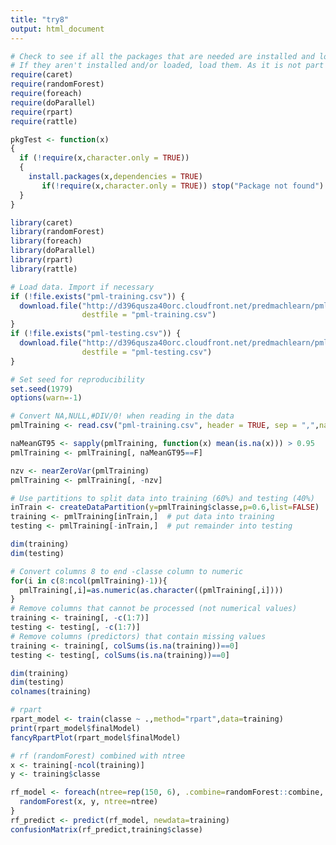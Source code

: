 ```yaml
---
title: "try8"
output: html_document
---
```


```r
# Check to see if all the packages that are needed are installed and loaded.
# If they aren't installed and/or loaded, load them. As it is not part of the overall model, code will not be revealed here.
require(caret)
require(randomForest)
require(foreach)
require(doParallel)
require(rpart)
require(rattle)

pkgTest <- function(x)
{
  if (!require(x,character.only = TRUE))
  {
    install.packages(x,dependencies = TRUE)
       if(!require(x,character.only = TRUE)) stop("Package not found")
  }
}

library(caret)
library(randomForest)
library(foreach)
library(doParallel)
library(rpart)
library(rattle)
```

```r
# Load data. Import if necessary
if (!file.exists("pml-training.csv")) {
  download.file("http://d396qusza40orc.cloudfront.net/predmachlearn/pml-training.csv", 
                destfile = "pml-training.csv")
}
if (!file.exists("pml-testing.csv")) {
  download.file("http://d396qusza40orc.cloudfront.net/predmachlearn/pml-testing.csv", 
                destfile = "pml-testing.csv")
}
```
```r
# Set seed for reproducibility
set.seed(1979)
options(warn=-1)
```
```r
# Convert NA,NULL,#DIV/0! when reading in the data
pmlTraining <- read.csv("pml-training.csv", header = TRUE, sep = ",",na.strings=c('NA','','#DIV/0!'))
```

```r
naMeanGT95 <- sapply(pmlTraining, function(x) mean(is.na(x))) > 0.95 
pmlTraining <- pmlTraining[, naMeanGT95==F] 
```

```r
nzv <- nearZeroVar(pmlTraining) 
pmlTraining <- pmlTraining[, -nzv] 
```

```r
# Use partitions to split data into training (60%) and testing (40%)
inTrain <- createDataPartition(y=pmlTraining$classe,p=0.6,list=FALSE)
training <- pmlTraining[inTrain,]  # put data into training
testing <- pmlTraining[-inTrain,]  # put remainder into testing

dim(training)
dim(testing)
```

```r
# Convert columns 8 to end -classe column to numeric
for(i in c(8:ncol(pmlTraining)-1)){
  pmlTraining[,i]=as.numeric(as.character((pmlTraining[,i])))
}
# Remove columns that cannot be processed (not numerical values)
training <- training[, -c(1:7)]
testing <- testing[, -c(1:7)]
# Remove columns (predictors) that contain missing values
training <- training[, colSums(is.na(training))==0]
testing <- testing[, colSums(is.na(training))==0]

dim(training)
dim(testing)
colnames(training)
```

```r
# rpart
rpart_model <- train(classe ~ .,method="rpart",data=training)
print(rpart_model$finalModel)
fancyRpartPlot(rpart_model$finalModel)
```
```r
# rf (randomForest) combined with ntree
x <- training[-ncol(training)]
y <- training$classe

rf_model <- foreach(ntree=rep(150, 6), .combine=randomForest::combine, .packages='randomForest') %dopar% {
  randomForest(x, y, ntree=ntree)
}
rf_predict <- predict(rf_model, newdata=training)
confusionMatrix(rf_predict,training$classe)
```